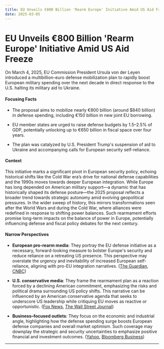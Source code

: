 ```yaml
---
title: EU Unveils €800 Billion 'Rearm Europe' Initiative Amid US Aid Freeze
date: 2025-03-05
---
```


# EU Unveils €800 Billion 'Rearm Europe' Initiative Amid US Aid Freeze

On March 4, 2025, EU Commission President Ursula von der Leyen introduced a multibillion-euro defense mobilization plan to rapidly boost European military spending over the next decade in direct response to the U.S. halting its military aid to Ukraine.

#### Focusing Facts

- The proposal aims to mobilize nearly €800 billion (around $840 billion) in defense spending, including €150 billion in new joint EU borrowing.

- EU member states are urged to raise defense budgets by 1.5–2.5% of GDP, potentially unlocking up to €650 billion in fiscal space over four years.

- The plan was catalyzed by U.S. President Trump's suspension of aid to Ukraine and accompanying calls for European security self-reliance.

#### Context

This initiative marks a significant pivot in European security policy, echoing historical shifts like the Cold War era’s drive for national defense capabilities and the 1990s moves towards deeper European integration. While Europe has long depended on American military support—a dynamic that has historically shaped its defense posture—the 2025 proposal reflects a broader trend towards strategic autonomy amid evolving geopolitical pressures. In the wider sweep of history, this mirrors transformations seen after the World Wars and during the Cold War, where alliances were redefined in response to shifting power balances. Such rearmament efforts promise long-term impacts on the balance of power in Europe, potentially influencing defense and fiscal policy debates for the next century.

#### Narrow Perspectives

- **European pro-rearm media**: They portray the EU defense initiative as a necessary, forward-looking measure to bolster Europe's security and reduce reliance on a retreating US presence. This perspective may overstate the urgency and inevitability of increased European self-reliance, aligning with pro-EU integration narratives. ([The Guardian](https://www.theguardian.com/world/2025/mar/04/eu-plan-to-bolster-europes-defences-could-raise-800bn-for-ukraine), [CNBC](https://www.cnbc.com/2025/03/04/europe-looks-to-mobilize-840-billion-in-defense-spending-boost-eu-commission-head-says.html))

- **U.S. conservative media**: They frame the rearmament plan as a reaction forced by a declining American commitment, emphasizing the risks and political drama surrounding US policy shifts. This narrative can be influenced by an American conservative agenda that seeks to underscore US leadership while critiquing EU moves as reactive or opportunistic. ([Fox News](https://www.foxnews.com/politics/eu-weighs-840-billion-plan-rearm-europe-after-us-pauses-ukraine-aid), [The Wall Street Journal](https://www.wsj.com/world/europe/eu-chief-offers-member-states-urgent-plan-to-boost-defense-spending-ec0c09d7))

- **Business–focused outlets**: They focus on the economic and industrial angle, highlighting how the defense spending surge boosts European defense companies and overall market optimism. Such coverage may downplay the strategic and security uncertainties to emphasize positive financial and investment outcomes. ([Yahoo](https://www.yahoo.com/news/europe-announces-unprecedented-840-billion-115215757.html), [Bloomberg Business](https://www.bloomberg.com/news/articles/2025-03-04/eu-proposes-150-billion-in-loans-for-pan-european-defense))

---
